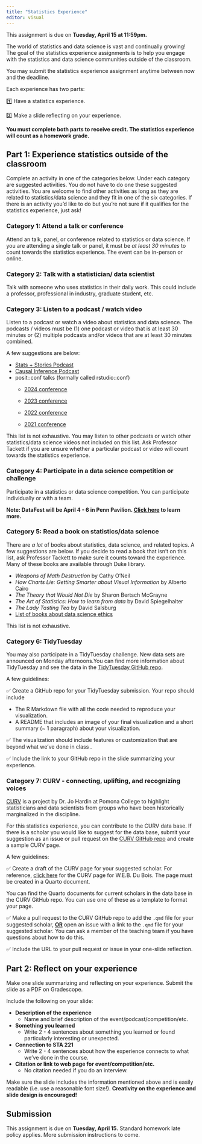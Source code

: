 ```yaml
---
title: "Statistics Experience"
editor: visual
---
```


::: callout-important
This assignment is due on **Tuesday, April 15 at 11:59pm.**
:::

The world of statistics and data science is vast and continually growing! The goal of the statistics experience assignments is to help you engage with the statistics and data science communities outside of the classroom.

You may submit the statistics experience assignment anytime between now and the deadline.

Each experience has two parts:

1️⃣ Have a statistics experience.

2️⃣ Make a slide reflecting on your experience.

**You must complete both parts to receive credit. The statistics experience will count as a homework grade.**

## Part 1: Experience statistics outside of the classroom

Complete an activity in one of the categories below. Under each category are suggested activities. You do not have to do one these suggested activities. You are welcome to find other activities as long as they are related to statistics/data science and they fit in one of the six categories. If there is an activity you'd like to do but you're not sure if it qualifies for the statistics experience, just ask!

### Category 1: Attend a talk or conference

Attend an talk, panel, or conference related to statistics or data science. If you are attending a single talk or panel, it must be *at least 30 minutes* to count towards the statistics experience. The event can be in-person or online.

### Category 2: Talk with a statistician/ data scientist

Talk with someone who uses statistics in their daily work. This could include a professor, professional in industry, graduate student, etc.

### Category 3: Listen to a podcast / watch video

Listen to a podcast or watch a video about statistics and data science. The podcasts / videos must be (1) one podcast or video that is at least 30 minutes or (2) multiple podcasts and/or videos that are at least 30 minutes combined.

A few suggestions are below:

-   [Stats + Stories Podcast](https://statsandstories.net/)
-   [Causal Inference Podcast](https://casualinfer.libsyn.com/)
-   posit::conf talks (formally called rstudio::conf)
    -   [2024 conference](https://www.youtube.com/playlist?list=PL9HYL-VRX0oSFkdF4fJeY63eGDvgofcbn)

    -   [2023 conference](https://www.youtube.com/playlist?list=PL9HYL-VRX0oRFZslRGHwHuwea7SvAATHp)

    -   [2022 conference](https://www.youtube.com/playlist?list=PL9HYL-VRX0oTOwqzVtL_q5T8MNrzn0mdH)

    -   [2021 conference](https://cloud.rstudio.com/resources/rstudioglobal-2021/)

This list is not exhaustive. You may listen to other podcasts or watch other statistics/data science videos not included on this list. Ask Professor Tackett if you are unsure whether a particular podcast or video will count towards the statistics experience.

### Category 4: Participate in a data science competition or challenge

Participate in a statistics or data science competition. You can participate individually or with a team.

**Note: DataFest will be April 4 - 6 in Penn Pavilion. [Click here](https://dukestatsci.github.io/datafest/) to learn more.**

### Category 5: Read a book on statistics/data science

There are *a lot* of books about statistics, data science, and related topics. A few suggestions are below. If you decide to read a book that isn't on this list, ask Professor Tackett to make sure it counts toward the experience. Many of these books are available through Duke library.

-   *Weapons of Math Destruction* by Cathy O'Neil
-   *How Charts Lie: Getting Smarter about Visual Information* by Alberto Cairo
-   *The Theory that Would Not Die* by Sharon Bertsch McGrayne
-   *The Art of Statistics: How to learn from data* by David Spiegelhalter
-   *The Lady Tasting Tea* by David Salsburg
-   [List of books about data science ethics](https://teachdatascience.com/bookclub/)

This list is not exhaustive.

### Category 6: TidyTuesday

You may also participate in a TidyTuesday challenge. New data sets are announced on Monday afternoons.You can find more information about TidyTuesday and see the data in the [TidyTuesday GitHub repo](https://github.com/rfordatascience/tidytuesday).

A few guidelines:

✅ Create a GitHub repo for your TidyTuesday submission. Your repo should include

-   The R Markdown file with all the code needed to reproduce your visualization.
-   A README that includes an image of your final visualization and a short summary (\~ 1 paragraph) about your visualization.

✅ The visualization should include features or customization that are beyond what we've done in class .

✅ Include the link to your GitHub repo in the slide summarizing your experience.

### Category 7: CURV - connecting, uplifting, and recognizing voices

[CURV](https://hardin47.github.io/CURV/) is a project by Dr. Jo Hardin at Pomona College to highlight statisticians and data scientists from groups who have been historically marginalized in the discipline.

<!--# There are two options for this statistics experience:-->

<!--# Learn about one of the scholars in the CURV data base and present what you learn in class.-->

<!--# A few guidelines:-->

<!--# Let Professor Tackett know at least one week in advance of when you'd like to present a Statistician of the Day. They will take place at the beginning of lectures on Mondays.-->

<!--# Create 1 - 2 slides about the scholar.-->

<!--# Present at the beginning of lecture for both lectures. If you are unable to attend the beginning of both lectures, you can present in-person during your lecture period and provide a short video for the other lecture period.-->

For this statistics experience, you can contribute to the CURV data base. If there is a scholar you would like to suggest for the data base, submit your suggestion as an issue or pull request on the [CURV GitHub repo](https://github.com/hardin47/CURV/) and create a sample CURV page.

A few guidelines:

✅ Create a draft of the CURV page for your suggested scholar. For reference, [click here](https://hardin47.github.io/CURV/scholars/dubois.html) for the CURV page for W.E.B. Du Bois. The page must be created in a Quarto document.

::: callout-tip
You can find the Quarto documents for current scholars in the data base in the CURV GitHub repo. You can use one of these as a template to format your page.
:::

✅ Make a pull request to the CURV GitHub repo to add the `.qmd` file for your suggested scholar, [**OR**]{.underline} open an issue with a link to the `.qmd` file for your suggested scholar. You can ask a member of the teaching team if you have questions about how to do this.

✅ Include the URL to your pull request or issue in your one-slide reflection.

## Part 2: Reflect on your experience

Make one slide summarizing and reflecting on your experience. Submit the slide as a PDF on Gradescope.

Include the following on your slide:

-   **Description of the experience**
    -   Name and brief description of the event/podcast/competition/etc.
-   **Something you learned**
    -   Write 2 - 4 sentences about something you learned or found particularly interesting or unexpected.
-   **Connection to STA 221**
    -   Write 2 - 4 sentences about how the experience connects to what we've done in the course.
-   **Citation or link to web page for event/competition/etc.**
    -   No citation needed if you do an interview.

Make sure the slide includes the information mentioned above and is easily readable (i.e. use a reasonable font size!). **Creativity on the experience and slide design is encouraged!**

## Submission

This assignment is due on **Tuesday, April 15.** Standard homework late policy applies. More submission instructions to come.

